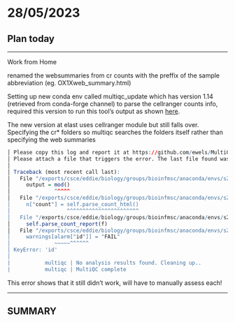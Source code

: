 # 28/05/2023

## Plan today

------------------------------------------------------------------------

Work from Home

renamed the websummaries from cr counts with the preffix of the sample abbreviation (eg. OX1Xweb_summary.html)

Setting up new conda env called multiqc_update which has version 1.14 (retrieved from conda-forge channel) to parse the cellranger counts info, required this version to run this tool's output as shown [here](https://github.com/ewels/MultiQC/pull/1689/commits/82316b75219037759bc2f65a8bfa52170804871b).

The new version at elast uses cellranger module but still falls over. Specifying the cr\* folders so multiqc searches the folders itself rather than specifying the web summaries

```r
│ Please copy this log and report it at https://github.com/ewels/MultiQC/issues                                                                         │
│ Please attach a file that triggers the error. The last file found was: ./crOX1X/outs/web_summary.html                                                 │
│                                                                                                                                                       │
│ Traceback (most recent call last):                                                                                                                    │
│   File "/exports/csce/eddie/biology/groups/bioinfmsc/anaconda/envs/s2268606/multiqc_update/lib/python3.11/site-packages/multiqc/multiqc.py", line 654 │
│     output = mod()                                                                                                                                    │
│              ^^^^^                                                                                                                                    │
│   File "/exports/csce/eddie/biology/groups/bioinfmsc/anaconda/envs/s2268606/multiqc_update/lib/python3.11/site-packages/multiqc/modules/cellranger/ce │
│     n["count"] = self.parse_count_html()                                                                                                              │
│                  ^^^^^^^^^^^^^^^^^^^^^^^                                                                                                              │
│   File "/exports/csce/eddie/biology/groups/bioinfmsc/anaconda/envs/s2268606/multiqc_update/lib/python3.11/site-packages/multiqc/modules/cellranger/co │
│     self.parse_count_report(f)                                                                                                                        │
│   File "/exports/csce/eddie/biology/groups/bioinfmsc/anaconda/envs/s2268606/multiqc_update/lib/python3.11/site-packages/multiqc/modules/cellranger/co │
│     warnings[alarm["id"]] = "FAIL"                                                                                                                    │
│              ~~~~~^^^^^^                                                                                                                              │
│ KeyError: 'id'                                                                                                                                        │
│                                                                                                                                                       │
|           multiqc | No analysis results found. Cleaning up..
|           multiqc | MultiQC complete

```

This error shows that it still didn't work, will have to manually assess each!

------------------------------------------------------------------------

## SUMMARY
